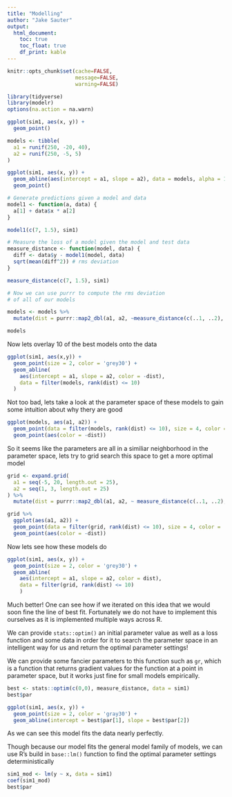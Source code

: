 ```yaml
---
title: "Modelling"
author: "Jake Sauter"
output: 
  html_document: 
    toc: true
    toc_float: true
    df_print: kable 
---
```


```r
knitr::opts_chunk$set(cache=FALSE, 
                      message=FALSE, 
                      warning=FALSE)
```

```r
library(tidyverse)
library(modelr)
options(na.action = na.warn)
```

```r
ggplot(sim1, aes(x, y)) + 
  geom_point()
```


```r
models <- tibble(
  a1 = runif(250, -20, 40), 
  a2 = runif(250, -5, 5)
)

ggplot(sim1, aes(x, y)) + 
  geom_abline(aes(intercept = a1, slope = a2), data = models, alpha = 1/4) + 
  geom_point()
```

```r
# Generate predictions given a model and data
model1 <- function(a, data) {
  a[1] + data$x * a[2]
}

model1(c(7, 1.5), sim1)
```

```r
# Measure the loss of a model given the model and test data 
measure_distance <- function(model, data) {
  diff <- data$y - model1(model, data)
  sqrt(mean(diff^2)) # rms deviation
}

measure_distance(c(7, 1.5), sim1)
```

```r
# Now we can use purrr to compute the rms deviation
# of all of our models

models <- models %>% 
  mutate(dist = purrr::map2_dbl(a1, a2, ~measure_distance(c(..1, ..2), sim1)))

models
```


Now lets overlay 10 of the best models onto the data

```r
ggplot(sim1, aes(x,y)) + 
  geom_point(size = 2, color = 'grey30') + 
  geom_abline(
    aes(intercept = a1, slope = a2, color = -dist), 
    data = filter(models, rank(dist) <= 10)
  )
```


Not too bad, lets take a look at the parameter space of these models
to gain some intuition about why thery are good

```r
ggplot(models, aes(a1, a2)) + 
  geom_point(data = filter(models, rank(dist) <= 10), size = 4, color = 'red') + 
  geom_point(aes(color = -dist))
```


So it seems like the parameters are all in a similiar neighborhood
in the parameter space, lets try to grid search this space 
to get a more optimal model

```r
grid <- expand.grid(
  a1 = seq(-5, 20, length.out = 25), 
  a2 = seq(1, 3, length.out = 25)
) %>% 
  mutate(dist = purrr::map2_dbl(a1, a2, ~ measure_distance(c(..1, ..2), sim1)))

grid %>% 
  ggplot(aes(a1, a2)) + 
  geom_point(data = filter(grid, rank(dist) <= 10), size = 4, color = 'red') + 
  geom_point(aes(color = -dist))
```

Now lets see how these models do 

```r
ggplot(sim1, aes(x, y)) + 
  geom_point(size = 2, color = 'grey30') + 
  geom_abline(
    aes(intercept = a1, slope = a2, color = dist), 
    data = filter(grid, rank(dist) <= 10)
    )
```

Much better! One can see how if we iterated on this idea that we would soon fine
the line of best fit. Fortunately we do not have to implement this ourselves as it 
is implemented multiple ways across R. 

We can provide `stats::optim()` an initial parameter value as well as a loss function 
and some data in order for it to search the parameter space in an intelligent way 
for us and return the optimal parameter settings!

We can provide some fancier parameters to this function such as `gr`, which is a function
that returns gradient values for the function at a point in parameter space, but
it works just fine for small models empirically. 

```r
best <- stats::optim(c(0,0), measure_distance, data = sim1)
best$par

ggplot(sim1, aes(x, y)) + 
  geom_point(size = 2, color = 'gray30') + 
  geom_abline(intercept = best$par[1], slope = best$par[2])
```


As we can see this model fits the data nearly perfectly. 

Though because our model fits the general model family of models, we 
can use R's build in `base::lm()` function to find the optimal parameter
settings deterministically

```r
sim1_mod <- lm(y ~ x, data = sim1)
coef(sim1_mod)
best$par
```

















